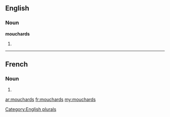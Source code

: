 ==English==

===Noun===
'''mouchards'''

# {{plural of|mouchard}}

[[Category:English plurals]]

----

==French==

===Noun===
{{infl|fr|plural}} {{m|p}}

# {{plural of|mouchard|lang=fr}}

[[ar:mouchards]]
[[fr:mouchards]]
[[my:mouchards]]
